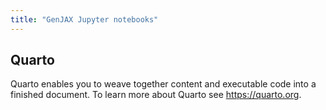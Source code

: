 ```yaml
---
title: "GenJAX Jupyter notebooks"
---
```


## Quarto

Quarto enables you to weave together content and executable code into a finished document. To learn more about Quarto see <https://quarto.org>.
